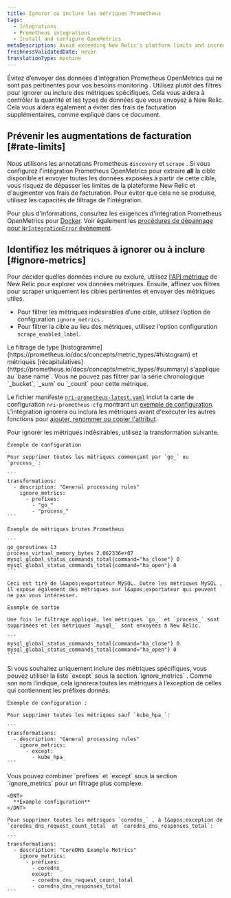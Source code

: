```yaml
---
title: Ignorer ou inclure les métriques Prometheus
tags:
  - Integrations
  - Prometheus integrations
  - Install and configure OpenMetrics
metaDescription: Avoid exceeding New Relic's platform limits and increasing your billing charges by using the Prometheus OpenMetrics integration's filtering capabilities.
freshnessValidatedDate: never
translationType: machine
---
```


Évitez d’envoyer des données d’intégration Prometheus OpenMetrics qui ne sont pas pertinentes pour vos besoins monitoring . Utilisez plutôt des filtres pour ignorer ou inclure des métriques spécifiques. Cela vous aidera à contrôler la quantité et les types de données que vous envoyez à New Relic. Cela vous aidera également à éviter des frais de facturation supplémentaires, comme expliqué dans ce document.

## Prévenir les augmentations de facturation [#rate-limits]

Nous utilisons les annotations Prometheus `discovery` et `scrape` . Si vous configurez l&apos;intégration Prometheus OpenMetrics pour extraire <DNT>**all**</DNT> la cible disponible et envoyer toutes les données exposées à partir de cette cible, vous risquez de dépasser les limites de la plateforme New Relic et d&apos;augmenter vos frais de facturation. Pour éviter que cela ne se produise, utilisez les capacités de filtrage de l&apos;intégration.

Pour plus d&apos;informations, consultez les exigences d&apos;intégration Prometheus OpenMetrics pour [Docker](/docs/integrations/prometheus-integrations/get-started/monitor-prometheus-new-relic#OpenMetrics). Voir également les [procédures de dépannage pour `NrIntegrationError` événement](/docs/integrations/prometheus-integrations/troubleshooting/rate-limit-errors-prometheus-integration).

## Identifiez les métriques à ignorer ou à inclure [#ignore-metrics]

Pour décider quelles données inclure ou exclure, utilisez [l&apos;API métrique](/docs/data-ingest-apis/get-data-new-relic/metric-api/view-query-you-metric-data#explore-metric-data) de New Relic pour explorer vos données métriques. Ensuite, affinez vos filtres pour scraper uniquement les cibles pertinentes et envoyer des métriques utiles.

* Pour filtrer les métriques indésirables d’une cible, utilisez l’option de configuration `ignore_metrics` .
* Pour filtrer la cible au lieu des métriques, utilisez l&apos;option configuration `scrape_enabled_label`.

<Callout variant="caution">
  Le filtrage de type [histogramme](https://prometheus.io/docs/concepts/metric_types/#histogram) et métriques [récapitulatives](https://prometheus.io/docs/concepts/metric_types/#summary) s&apos;applique au `base name`. Vous ne pouvez pas filtrer par la série chronologique `_bucket`, `_sum` ou `_count` pour cette métrique.
</Callout>

Le fichier manifeste [`nri-prometheus-latest.yaml`](https://download.newrelic.com/infrastructure_agent/integrations/kubernetes/nri-prometheus-latest.yaml) inclut la carte de configuration `nri-prometheus-cfg` montrant un [exemple de configuration](/docs/integrations/prometheus-integrations/configure/configure-prometheus-openmetrics-integration). L&apos;intégration ignorera ou inclura les métriques avant d&apos;exécuter les autres fonctions pour [ajouter, renommer ou copier l&apos;attribut](/docs/integrations/prometheus-integrations/view-query-data/add-rename-copy-prometheus-attributes).

<CollapserGroup>
  <Collapser id="example-ignore" title="Filtrer les métriques indésirables (ignorer)">
    Pour ignorer les métriques indésirables, utilisez la transformation suivante.

    Exemple de configuration

    Pour supprimer toutes les métriques commençant par `go_` ou `process_`:

    ```
    transformations:
      - description: "General processing rules"
        ignore_metrics:
          - prefixes:
            - "go_"
            - "process_"
    ```

    Exemple de métriques brutes Prometheus

    ```
    go_goroutines 13
    process_virtual_memory_bytes 2.062336e+07
    mysql_global_status_commands_total{command="ha_close"} 0
    mysql_global_status_commands_total{command="ha_open"} 0
    ```

    Ceci est tiré de l&apos;exportateur MySQL. Outre les métriques MySQL , il expose également des métriques sur l&apos;exportateur qui peuvent ne pas vous intéresser.

    Exemple de sortie

    Une fois le filtrage appliqué, les métriques `go_` et `process_` sont supprimées et les métriques `mysql_` sont envoyées à New Relic.

    ```
    mysql_global_status_commands_total{command="ha_close"} 0 
    mysql_global_status_commands_total{command="ha_open"} 0
    ```
  </Collapser>

  <Collapser id="include-metrics" title="Inclure uniquement des métriques spécifiques (sauf)">
    Si vous souhaitez uniquement inclure des métriques spécifiques, vous pouvez utiliser la liste `except` sous la section `ignore_metrics` . Comme son nom l’indique, cela ignorera toutes les métriques à l’exception de celles qui contiennent les préfixes donnés.

    Exemple de configuration :

    Pour supprimer toutes les métriques sauf `kube_hpa_`:

    ```
    transformations:
      - description: "General processing rules"
        ignore_metrics:
          - except:
            - kube_hpa_
    ```
  </Collapser>

  <Collapser id="include-exclude" title="Combinaison d'inclure et d'exclure (sauf et ignorer)">
    Vous pouvez combiner `prefixes` et `except` sous la section `ignore_metrics` pour un filtrage plus complexe.

    <DNT>
      **Example configuration**
    </DNT>

    Pour supprimer toutes les métriques `coredns_` , à l&apos;exception de `coredns_dns_request_count_total` et `coredns_dns_responses_total`:

    ```
    transformations:
      - description: "CoreDNS Example Metrics"
        ignore_metrics:
          - prefixes:
            - coredns_
            except:
            - coredns_dns_request_count_total
            - coredns_dns_responses_total
    ```
  </Collapser>
</CollapserGroup>